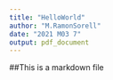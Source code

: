 ```yaml
---
title: "HelloWorld"
author: "M.RamonSorell"
date: "2021 M03 7"
output: pdf_document
---
```


##This is a markdown file

